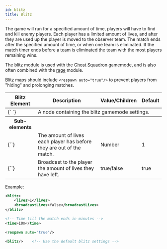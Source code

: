 ```yaml
---
id: blitz
title: Blitz
---
```


The game will run for a specified amount of time, players will have to find and kill enemy players.
Each player has a limited amount of lives, and after they are used up the player is moved to the observer team.
The match ends after the specified amount of time, or when one team is eliminated.
If the match timer ends before a team is eliminated the team with the most players remaining wins.

The blitz module is used with the [Ghost Squadron](/docs/modules/objectives/other#gs) gamemode, and is also often combined with the [rage](/docs/modules/objectives/other#rage) module.

Blitz maps should include `<respawn auto="true"/>` to prevent players from "hiding" and prolonging matches.

<div className="table-container">
  <table>
    <thead>
      <tr>
        <th>Blitz Element</th>
        <th>Description</th>
        <th>Value/Children</th>
        <th>Default</th>
      </tr>
    </thead>
    <tbody>
      <tr>
        <td>
          <label>{`<blitz> </blitz>`}</label>
        </td>
        <td colspan="3">A node containing the blitz gamemode settings.</td>
      </tr>
      <tr>
        <th>Sub-elements</th>
        <th />
        <th />
        <th />
      </tr>
      <tr>
        <td>
          <label>{`<lives>`}</label>
        </td>
        <td>
          The amount of lives each player has before they are out of the match.
        </td>
        <td>
          <span className="badge badge--primary">Number</span>
        </td>
        <td>1</td>
      </tr>
      <tr>
        <td>
          <label>{`<broadcastLives>`}</label>
        </td>
        <td>Broadcast to the player the amount of lives they have left.</td>
        <td>
          <span className="badge badge--primary">true/false</span>
        </td>
        <td>true</td>
      </tr>
    </tbody>
  </table>
</div>
Example:

```xml
<blitz>
    <lives>1</lives>
    <broadcastLives>false</broadcastLives>
</blitz>

<!-- Time till the match ends in minutes -->
<time>10m</time>

<respawn auto="true"/>
```

```xml
<blitz/>    <!-- Use the default blitz settings -->
```
